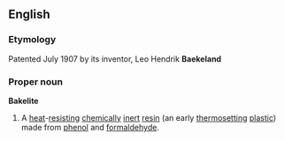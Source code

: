 ==English==
===Etymology===
Patented July 1907 by its inventor, Leo Hendrik '''Baekeland'''
===Proper noun===
{{wikipedia}}
'''Bakelite'''
#A [[heat]]-[[resisting]] [[chemical]]ly [[inert]] [[resin]] (an early [[thermosetting]] [[plastic]]) made from [[phenol]] and [[formaldehyde]].